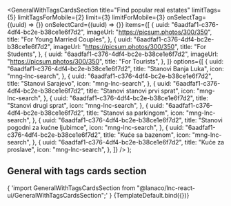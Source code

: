 


<Meta
  title="Landing sections/General With Tags Cards Section"
  component={GeneralWithTagsCardsSection}
/>

  <GeneralWithTagsCardsSection
    title="Find popular real estates"
    limitTags={5}
    limitTagsForMobile={2}
    limit={3}
    limitForMobile={3}
    onSelectTag={(uuid) => {}}
    onSelectCard={(uuid) => {}}
    items={[
      {
        uuid: "6aadfaf1-c376-4df4-bc2e-b38ce1e6f7d2",
        imageUrl: "https://picsum.photos/300/350",
        title: "For Young Married Couples",
      },
      {
        uuid: "6aadfaf1-c376-4df4-bc2e-b38ce1e6f7d2",
        imageUrl: "https://picsum.photos/300/350",
        title: "For Students",
      },
      {
        uuid: "6aadfaf1-c376-4df4-bc2e-b38ce1e6f7d2",
        imageUrl: "https://picsum.photos/300/350",
        title: "For Tourists",
      },
    ]}
    options={[
      {
        uuid: "6aadfaf1-c376-4df4-bc2e-b38ce1e6f7d2",
        title: "Stanovi Banja Luka",
        icon: "mng-lnc-search",
      },
      {
        uuid: "6aadfaf1-c376-4df4-bc2e-b38ce1e6f7d2",
        title: "Stanovi Sarajevo",
        icon: "mng-lnc-search",
      },
      {
        uuid: "6aadfaf1-c376-4df4-bc2e-b38ce1e6f7d2",
        title: "Stanovi stanovi prvi sprat",
        icon: "mng-lnc-search",
      },
      {
        uuid: "6aadfaf1-c376-4df4-bc2e-b38ce1e6f7d2",
        title: "Stanovi drugi sprat",
        icon: "mng-lnc-search",
      },
      {
        uuid: "6aadfaf1-c376-4df4-bc2e-b38ce1e6f7d2",
        title: "Stanovi sa parkingom",
        icon: "mng-lnc-search",
      },
      {
        uuid: "6aadfaf1-c376-4df4-bc2e-b38ce1e6f7d2",
        title: "Stanovi pogodni za kućne ljubimce",
        icon: "mng-lnc-search",
      },
      {
        uuid: "6aadfaf1-c376-4df4-bc2e-b38ce1e6f7d2",
        title: "Kuće sa bazenom",
        icon: "mng-lnc-search",
      },
      {
        uuid: "6aadfaf1-c376-4df4-bc2e-b38ce1e6f7d2",
        title: "Kuće za proslave",
        icon: "mng-lnc-search",
      },
    ]}
  />
);

## General with tags cards section

<SyntaxHighlighter language="jsx" style={nord}>
  {
    'import GeneralWithTagsCardsSection from "@lanaco/lnc-react-ui/GeneralWithTagsCardsSection";'
  }
</SyntaxHighlighter>

<Canvas>
  <Story name="Default" args={{}}>
    {TemplateDefault.bind({})}
  </Story>
</Canvas>

